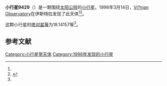 {{Infobox planet
| bgcolour = #FFFFC0
| name = 9429 Porec
| symbol = 
| image = 
| caption = 
| discovery = yes
| discovery_ref = 
| discoverer = [[Vi?njan_Observatory|Vi?njan Observatory]]
| discovery_site = [[伊斯特拉|伊斯特拉]] 
| discovered = 1996年3月14日
| designations = yes
| mp_name = 
| named_after = 
| alt_names = 1996 EW1/ 1972 TK3 / 1977 SH / 1983 VG3 / 1993 RQ6
| mp_category = [[主带小行星|主带小行星]]
| orbit_ref = <ref name="a">[http://ssd.jpl.nasa.gov/sbdb.cgi?sstr=9429 9429 Porec] {{Wayback|url=http://ssd.jpl.nasa.gov/sbdb.cgi?sstr=9429 |date=20210824210628 }}，小行星數據庫瀏覽器（JPL Small-Body Database Browser）－[[美国国家航空航天局|美国国家航空航天局]]喷气推进实验室</ref>
| epoch = 2456400.5 (2013年4月18日更新)
| aphelion = {{convert|3.2646687|AU|km|3|abbr=on|lk=out}}
| perihelion = {{convert|2.7889981|AU|km|3|abbr=on}}
| semimajor = {{convert|3.0268334|AU|km|3|abbr=on}}
| eccentricity = 0.0785756
| period = 1923.451339 [[日|日]]<br />5.27[[儒略年|儒略年]]
| avg_speed = 
| inclination = 1.55738
| asc_node = 330.03905
| mean_anomaly = 
| arg_peri = 18.14157
| satellites = 
| physical_characteristics = yes
| dimensions = 
| mass = 
| density = 
| surface_grav = 
| escape_velocity = 
| sidereal_day = 
| axial_tilt = 
| pole_ecliptic_lat = 
| pole_ecliptic_lon = 
| albedo = 
| temperatures= 
| temp_name1 = 
| mean_temp_1 = 
| max_temp_1 = 
| temp_name2 = 
| max_temp_2 = 
| spectral_type = 
| abs_magnitude = 18.14157
}}

'''小行星9429'''（{{lang-en|9429 Porec}}）是一颗围绕[[太阳|太阳]][[公转|公转]]的[[小行星|小行星]]。1996年3月14日，[[Vi?njan_Observatory|Vi?njan Observatory]]在伊斯特拉发现了此天体<ref name="a" /><ref>{{cite news|title=小行星列表|url=http://cfa-www.harvard.edu/iau/lists/NumberedMPs.txt|accessdate=2013-07-08|newspaper=哈佛大学|archive-date=2008-05-17|archive-url=https://web.archive.org/web/20080517010638/http://cfa-www.harvard.edu/iau/lists/NumberedMPs.txt|dead-url=no}}</ref>。

这颗小行星的[[绝对星等|绝对星等]]为18.14157等<ref name="a" />。

==参考文献==
{{reflist}}
{{Minor Planet Number|[[小行星9428|小行星9428]]|[[小行星9430|小行星9430]]}}

{{小天体}}

[[Category:小行星带天体|Category:小行星带天体]]
[[Category:1996年发现的小行星|Category:1996年发现的小行星]]

{{asteroid-stub}}
